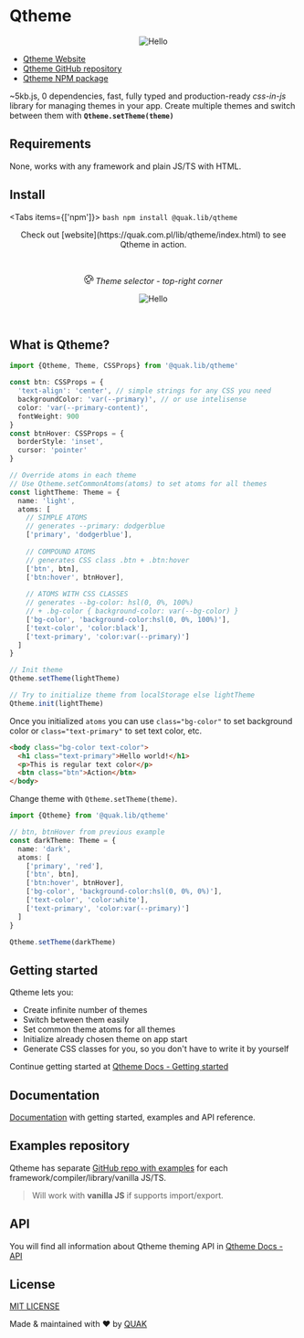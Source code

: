  

# Qtheme

<p align="center">
    <Image src="/docs/qtheme_logo.png" alt="Hello" width={100} height={102} />
</p>


* [Qtheme Website](https://quak.com.pl/lib/qtheme/index.html)
* [Qtheme GitHub repository](https://github.com/Walikuperek/Qtheme)
* [Qtheme NPM package](https://www.npmjs.com/package/@quak.lib/qtheme)

~5kb.js, 0 dependencies, fast, fully typed and production-ready *css-in-js* library for managing themes in your app. Create multiple themes and switch between them with **`Qtheme.setTheme(theme)`**


## Requirements

None, works with any framework and plain JS/TS with HTML.


## Install
<Tabs items={['npm']}>
  <Tab>
    ```bash
    npm install @quak.lib/qtheme
    ```
  </Tab>
</Tabs>
<br />

<p align="center">
  Check out [website](https://quak.com.pl/lib/qtheme/index.html) to see Qtheme in action.
</p>
<br />


<p align="center">
    <svg width="16" height="16" fill="currentColor" viewBox="0 0 16 16">
      <path d="M8 5a1.5 1.5 0 1 0 0-3 1.5 1.5 0 0 0 0 3zm4 3a1.5 1.5 0 1 0 0-3 1.5 1.5 0 0 0 0 3zM5.5 7a1.5 1.5 0 1 1-3 0 1.5 1.5 0 0 1 3 0zm.5 6a1.5 1.5 0 1 0 0-3 1.5 1.5 0 0 0 0 3z"/>
      <path d="M16 8c0 3.15-1.866 2.585-3.567 2.07C11.42 9.763 10.465 9.473 10 10c-.603.683-.475 1.819-.351 2.92C9.826 14.495 9.996 16 8 16a8 8 0 1 1 8-8zm-8 7c.611 0 .654-.171.655-.176.078-.146.124-.464.07-1.119-.014-.168-.037-.37-.061-.591-.052-.464-.112-1.005-.118-1.462-.01-.707.083-1.61.704-2.314.369-.417.845-.578 1.272-.618.404-.038.812.026 1.16.104.343.077.702.186 1.025.284l.028.008c.346.105.658.199.953.266.653.148.904.083.991.024C14.717 9.38 15 9.161 15 8a7 7 0 1 0-7 7z"/>
    </svg>    
    <em>Theme selector - top-right corner</em>
</p>

<p align="center">
  <Image src="/docs/qtheme_webpage_tin.png" alt="Hello" width={1000} height={729} />
</p>
<br />

## What is Qtheme?

```typescript
import {Qtheme, Theme, CSSProps} from '@quak.lib/qtheme'

const btn: CSSProps = {
  'text-align': 'center', // simple strings for any CSS you need
  backgroundColor: 'var(--primary)', // or use intelisense   
  color: 'var(--primary-content)',
  fontWeight: 900
}
const btnHover: CSSProps = {
  borderStyle: 'inset',
  cursor: 'pointer'
}

// Override atoms in each theme
// Use Qtheme.setCommonAtoms(atoms) to set atoms for all themes
const lightTheme: Theme = {
  name: 'light',
  atoms: [
    // SIMPLE ATOMS
    // generates --primary: dodgerblue
    ['primary', 'dodgerblue'],
    
    // COMPOUND ATOMS
    // generates CSS class .btn + .btn:hover
    ['btn', btn],
    ['btn:hover', btnHover],
      
    // ATOMS WITH CSS CLASSES  
    // generates --bg-color: hsl(0, 0%, 100%) 
    // + .bg-color { background-color: var(--bg-color) }
    ['bg-color', 'background-color:hsl(0, 0%, 100%)'],
    ['text-color', 'color:black'],
    ['text-primary', 'color:var(--primary)']
  ] 
}

// Init theme
Qtheme.setTheme(lightTheme)

// Try to initialize theme from localStorage else lightTheme
Qtheme.init(lightTheme)
```
Once you initialized `atoms` you can use `class="bg-color"` to set background color or `class="text-primary"` to set text color, etc.
```html
<body class="bg-color text-color">
  <h1 class="text-primary">Hello world!</h1>
  <p>This is regular text color</p>
  <btn class="btn">Action</btn>
</body>
```
Change theme with `Qtheme.setTheme(theme)`.
```typescript
import {Qtheme} from '@quak.lib/qtheme'

// btn, btnHover from previous example
const darkTheme: Theme = {
  name: 'dark',
  atoms: [
    ['primary', 'red'],
    ['btn', btn],
    ['btn:hover', btnHover],
    ['bg-color', 'background-color:hsl(0, 0%, 0%)'],
    ['text-color', 'color:white'],
    ['text-primary', 'color:var(--primary)']
  ]
}

Qtheme.setTheme(darkTheme)
```

## Getting started
Qtheme lets you:
* Create infinite number of themes
* Switch between them easily
* Set common theme atoms for all themes
* Initialize already chosen theme on app start
* Generate CSS classes for you, so you don't have to write it by yourself

Continue getting started at [Qtheme Docs - Getting started](https://quak.com.pl/lib/qtheme/docs/getting-started.html)


## Documentation
[Documentation](https://quak.com.pl/lib/qtheme/docs.html) with getting started, examples and API reference.


## Examples repository
Qtheme has separate [GitHub repo with examples](https://github.com/Walikuperek/Qtheme-examples) for each framework/compiler/library/vanilla JS/TS.

> Will work with **vanilla JS** if supports import/export.


## API

You will find all information about Qtheme theming API in [Qtheme Docs - API](https://quak.com.pl/lib/qtheme/docs/api.html)


## License

[MIT LICENSE](https://github.com/Walikuperek/Qtheme/blob/master/LICENSE)

Made & maintained with ❤️ by [QUAK](https://quak.com.pl)